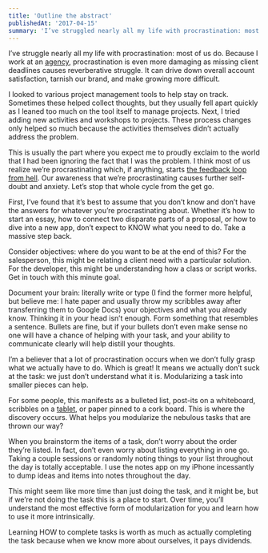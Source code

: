 ```yaml
---
title: 'Outline the abstract'
publishedAt: '2017-04-15'
summary: 'I’ve struggled nearly all my life with procrastination: most of us do.'
---
```


I’ve struggle nearly all my life with procrastination: most of us do. Because I work at an [agency](https://wedgeus.com/), procrastination is even more damaging as missing client deadlines causes reverberative struggle. It can drive down overall account satisfaction, tarnish our brand, and make growing more difficult.

I looked to various project management tools to help stay on track. Sometimes these helped collect thoughts, but they usually fell apart quickly as I leaned too much on the tool itself to manage projects. Next, I tried adding new activities and workshops to projects. These process changes only helped so much because the activities themselves didn’t actually address the problem.

This is usually the part where you expect me to proudly exclaim to the world that I had been ignoring the fact that I was the problem. I think most of us realize we’re procrastinating which, if anything, starts [the feedback loop from hell](https://markmanson.net/feedback-loop-from-hell). Our awareness that we’re procrastinating causes further self-doubt and anxiety. Let’s stop that whole cycle from the get go.

First, I’ve found that it’s best to assume that you don’t know and don’t have the answers for whatever you’re procrastinating about. Whether it’s how to start an essay, how to connect two disparate parts of a proposal, or how to dive into a new app, don’t expect to KNOW what you need to do. Take a massive step back.

Consider objectives: where do you want to be at the end of this? For the salesperson, this might be relating a client need with a particular solution. For the developer, this might be understanding how a class or script works. Get in touch with this minute goal.

Document your brain: literally write or type (I find the former more helpful, but believe me: I hate paper and usually throw my scribbles away after transferring them to Google Docs) your objectives and what you already know. Thinking it in your head isn’t enough. Form something that resembles a sentence. Bullets are fine, but if your bullets don’t even make sense no one will have a chance of helping with your task, and your ability to communicate clearly will help distill your thoughts.

I’m a believer that a lot of procrastination occurs when we don’t fully grasp what we actually have to do. Which is great! It means we actually don’t suck at the task: we just don’t understand what it is. Modularizing a task into smaller pieces can help.

For some people, this manifests as a bulleted list, post-its on a whiteboard, scribbles on a [tablet](https://www.google.com/search?site=imghp&tbm=isch&source=hp&biw=1920&bih=1076&q=yellow+tablet&oq=yellow+tablet&gs_l=img.3..0l10.662.2810.0.2883.18.13.0.2.2.0.144.987.3j6.9.0....0...1ac.1.64.img..7.11.992.0..35i39k1.QKjDweU5_58#tbm=isch&q=yellow+tablet+paper), or paper pinned to a cork board. This is where the discovery occurs. What helps you modularize the nebulous tasks that are thrown our way?

When you brainstorm the items of a task, don’t worry about the order they’re listed. In fact, don’t even worry about listing everything in one go. Taking a couple sessions or randomly noting things to your list throughout the day is totally acceptable. I use the notes app on my iPhone incessantly to dump ideas and items into notes throughout the day.

This might seem like more time than just doing the task, and it might be, but if we’re not doing the task this is a place to start. Over time, you’ll understand the most effective form of modularization for you and learn how to use it more intrinsically.

Learning HOW to complete tasks is worth as much as actually completing the task because when we know more about ourselves, it pays dividends.